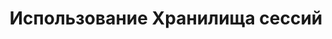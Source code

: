 ---
title: "Использование Хранилища сессий"
"og:description": "Назначение, преимущества, порядок установки и настройки собственного Хранилища сессий Telegram для SIP.TG"
"og:image": "images/cover-gateway.png"
sidebarTitle: "Использование Хранилища сессий"
---
